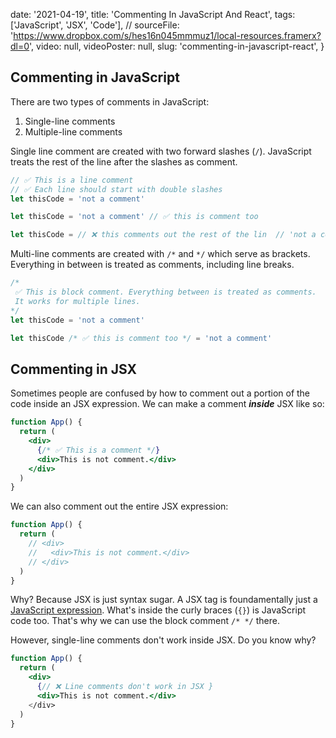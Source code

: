 
  date: '2021-04-19',
  title: 'Commenting In JavaScript And React',
  tags: ['JavaScript', 'JSX', 'Code'],
  // sourceFile: 'https://www.dropbox.com/s/hes16n045mmmuz1/local-resources.framerx?dl=0',
  video: null,
  videoPoster: null,
  slug: 'commenting-in-javascript-react',
}


## Commenting in JavaScript

There are two types of comments in JavaScript:

1. Single-line comments
2. Multiple-line comments

Single line comment are created with two forward slashes (`/`). JavaScript treats the rest of the line after the slashes as comment.

```jsx
// ✅ This is a line comment
// ✅ Each line should start with double slashes
let thisCode = 'not a comment'

let thisCode = 'not a comment' // ✅ this is comment too

let thisCode = // ❌ this comments out the rest of the lin  // 'not a comment'
```

Multi-line comments are created with `/*` and `*/` which serve as brackets. Everything in between is treated as comments, including line breaks.

```jsx
/*
 ✅ This is block comment. Everything between is treated as comments. 
 It works for multiple lines.
*/
let thisCode = 'not a comment'

let thisCode /* ✅ this is comment too */ = 'not a comment'
```

## Commenting in JSX

Sometimes people are confused by how to comment out a portion of the code inside an JSX expression. We can make a comment **_inside_** JSX like so:

```jsx
function App() {
  return (
    <div>
      {/* ✅ This is a comment */}
      <div>This is not comment.</div>
    </div>
  )
}
```

We can also comment out the entire JSX expression:

```jsx
function App() {
  return (
    // <div>
    //   <div>This is not comment.</div>
    // </div>
  )
}
```

Why? Because JSX is just syntax sugar. A JSX tag is foundamentally just a [JavaScript expression](/posts/react-mental-model-jsx). What's inside the curly braces (`{}`) is JavaScript code too. That's why we can use the block comment `/* */` there.

However, single-line comments don't work inside JSX. Do you know why?

```jsx
function App() {
  return (
    <div>
      {// ❌ Line comments don't work in JSX }
      <div>This is not comment.</div>
    </div>
  )
}
```
